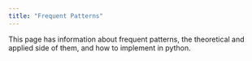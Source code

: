 ```yaml
---
title: "Frequent Patterns"
---
```


This page has information about frequent patterns, the theoretical and applied side of them, and how to implement in python.